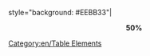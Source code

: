 style="background: #EEBB33"|<center>'''50%'''</center>
<noinclude>[[Category:en/Table Elements]]</noinclude>